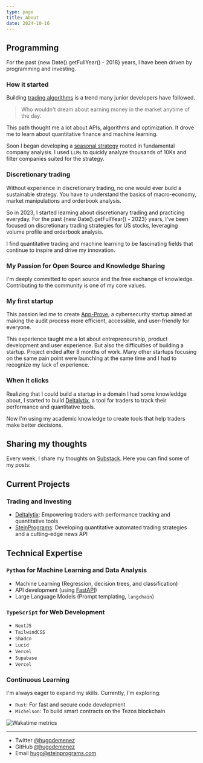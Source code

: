 ```yaml
---
type: page
title: About
date: 2024-10-16
---
```




## Programming

For the past <span>{new Date().getFullYear() - 2018}</span> years,
I have been driven by programming and investing.

### How it started

Building [trading algorithms](/posts/trading-algorithms) is a trend many junior developers have followed.
> Who wouldn't dream about earning money in the market anytime of the day.

This path thought me a lot about APIs, algorithms and optimization. It drove me to learn about quantitative finance and machine learning.

Soon I began developing a [seasonal strategy](/posts/seasonal-strategy)
rooted in fundamental company analysis. I used `LLMs` to quickly analyze thousands of 10Ks and filter companies suited for the strategy.

### Discretionary trading

Without experience in discretionary trading, no one would ever build a sustainable strategy.
You have to understand the basics of macro-economy, market manipulations and orderbook analysis.

So in 2023, I started learning about discretionary trading and practicing everyday.
For the past <span>{new Date().getFullYear() - 2023}</span> years, I've been focused on discretionary trading strategies for US stocks,
leveraging volume profile and orderbook analysis.

<YouTube code="CeWglVNpevk" title="My tesimony after 1 year of trading" />

I find quantitative trading and machine learning to be fascinating fields that continue to inspire and drive my innovation.

### My Passion for Open Source and Knowledge Sharing

I'm deeply committed to open source and the free exchange of knowledge.
Contributing to the community is one of my core values.


### My first startup

This passion led me to create [App-Prove](https://app-prove.com),
a cybersecurity startup aimed at making the audit process more efficient, accessible, and user-friendly for everyone.

This experience taught me a lot about entrepreneurship, product development and user experience.
But also the difficulties of building a startup. Project ended after 8 months of work. 
Many other startups focusing on the same pain point were launching at the same time and I had to recognize my lack of experience.

### When it clicks

Realizing that I could build a startup in a domain I had some knowleddge about, I started to build [Deltalytix](https://deltalytix.app),
a tool for traders to track their performance and quantitative tools.

Now I'm using my academic knowledge to create tools that help traders make better decisions.

## Sharing my thoughts

Every week, I share my thoughts on [Substack](https://substack.com/@hugodemenez).
Here you can find some of my posts:

<SubstackFeedWrapper />

## Current Projects 

### Trading and Investing

* [Deltalytix](https://deltalytix.app): Empowering traders with performance tracking and quantitative tools
* [SteinPrograms](https://steinprograms.com): Developing quantitative automated trading strategies and a cutting-edge news API

## Technical Expertise

### `Python` for Machine Learning and Data Analysis

* Machine Learning (Regression, decision trees, and classification)
* API development (using [FastAPI](https://fastapi.tiangolo.com))
* Large Language Models (Prompt templating, `langchain`)

### `TypeScript` for Web Development

* `NextJS`
* `TailwindCSS`
* `Shadcn`
* `Lucid`
* `Vercel`
* `Supabase`
* `Vercel`

### Continuous Learning

I'm always eager to expand my skills. Currently, I'm exploring:

* `Rust`: For fast and secure code development
* `Michelson`: To build smart contracts on the Tezos blockchain

<Image
  src="https://raw.githubusercontent.com/hugodemenez/hugodemenez/main/metrics.plugin.wakatime.svg"
  alt="Wakatime metrics"
  width={1125}
  height={750}
  loading="eager"
  className="next-image"
/>

---

- Twitter [@hugodemenez](https://twitter.com/hugodemenez)
- GitHub [@hugodemenez](https://github.com/hugodemenez)
- Email hugo@steinprograms.com
